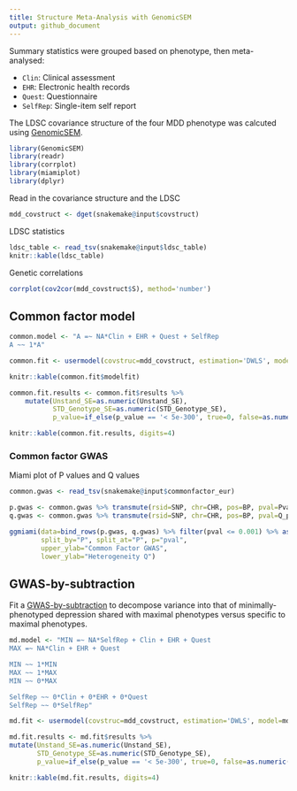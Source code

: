 ```yaml
---
title: Structure Meta-Analysis with GenomicSEM
output: github_document
---
```


Summary statistics were grouped based on phenotype, then meta-analysed:

- `Clin`: Clinical assessment
- `EHR`: Electronic health records
- `Quest`: Questionnaire
- `SelfRep`: Single-item self report

The LDSC covariance structure of the four MDD phenotype was calcuted using [GenomicSEM](https://github.com/GenomicSEM/GenomicSEM).

```r
library(GenomicSEM)
library(readr)
library(corrplot)
library(miamiplot)
library(dplyr)
```

Read in the covariance structure and the LDSC 

```r

mdd_covstruct <- dget(snakemake@input$covstruct)

```

LDSC statistics

```r
ldsc_table <- read_tsv(snakemake@input$ldsc_table)
knitr::kable(ldsc_table)
```

Genetic correlations

```r

corrplot(cov2cor(mdd_covstruct$S), method='number')

```

## Common factor model

```r

common.model <- "A =~ NA*Clin + EHR + Quest + SelfRep
A ~~ 1*A"

common.fit <- usermodel(covstruc=mdd_covstruct, estimation='DWLS', model=common.model)

```

```r

knitr::kable(common.fit$modelfit)

```

```r

common.fit.results <- common.fit$results %>%
    mutate(Unstand_SE=as.numeric(Unstand_SE),
           STD_Genotype_SE=as.numeric(STD_Genotype_SE),
           p_value=if_else(p_value == '< 5e-300', true=0, false=as.numeric(p_value)))

knitr::kable(common.fit.results, digits=4)

```

### Common factor GWAS

Miami plot of P values and Q values

```r

common.gwas <- read_tsv(snakemake@input$commonfactor_eur)

p.gwas <- common.gwas %>% transmute(rsid=SNP, chr=CHR, pos=BP, pval=Pval_Estimate, P="P")
q.gwas <- common.gwas %>% transmute(rsid=SNP, chr=CHR, pos=BP, pval=Q_pval, P="Q")

ggmiami(data=bind_rows(p.gwas, q.gwas) %>% filter(pval <= 0.001) %>% as.data.frame(),
        split_by="P", split_at="P", p="pval",
        upper_ylab="Common Factor GWAS",
        lower_ylab="Heterogeneity Q")

```

## GWAS-by-subtraction

Fit a [GWAS-by-subtraction](https://rpubs.com/MichelNivard/565885) to decompose variance into that of minimally-phenotyped depression shared with maximal phenotypes versus specific to maximal phenotypes.

```r

md.model <- "MIN =~ NA*SelfRep + Clin + EHR + Quest
MAX =~ NA*Clin + EHR + Quest

MIN ~~ 1*MIN
MAX ~~ 1*MAX
MIN ~~ 0*MAX

SelfRep ~~ 0*Clin + 0*EHR + 0*Quest
SelfRep ~~ 0*SelfRep"

```

```r
md.fit <- usermodel(covstruc=mdd_covstruct, estimation='DWLS', model=md.model)
```

```r

md.fit.results <- md.fit$results %>%
mutate(Unstand_SE=as.numeric(Unstand_SE),
       STD_Genotype_SE=as.numeric(STD_Genotype_SE),
       p_value=if_else(p_value == '< 5e-300', true=0, false=as.numeric(p_value)))

knitr::kable(md.fit.results, digits=4)

```